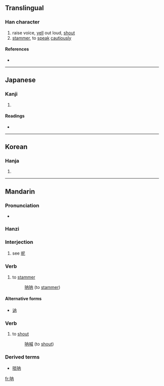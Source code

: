 {{also|吶|訥}}
==Translingual==

===Han character===
{{Han char|rn=30|rad=口|as=04|sn=7|four=|canj=口人月 (ROB), X口人月 (XROB)}}

# raise voice, [[yell]] out loud, [[shout]]
# [[stammer]], to [[speak]] [[cautiously]]

====References====
* {{Han ref|kx=0181.191|hdz=10588.140|uh=5450|ud=21584}}

----

==Japanese==

===Kanji===
{{ja-kanji|grade=|rs=口04}}

# {{defn|Japanese}}

====Readings====
* {{ja-readings|on=[[とつ]] (totsu), [[どつ]] (dotsu)|kun=[[どもる]] (domoru)}}

----

==Korean==

===Hanja===
{{ko-hanja|hangeul=[[눌]], [[열]]|rv=nul, yeol|mr=nul, yŏl}}

# {{defn|Korean}}

----

==Mandarin==

===Pronunciation===
* {{audio|zh-na.ogg|audio}}

===Hanzi===
{{cmn-hanzi|tra=吶|pin=[[nà]] ([[na4]]), [[nè]] ([[ne4]])|wg=na<sup>4</sup>, no<sup>4</sup>}}

===Interjection===
{{cmn-inter|s|pin=nè|pint=ne4|tra=訥|sim=呐|rs=口04}}

# {{literary|lang=zh-cn|skey=ne4}} see [[呢]]

===Verb===
{{cmn-verb|s|pin=nè|pint=ne4|tra=訥|sim=呐|rs=口04}}

# {{literary|lang=zh-cn|skey=ne4}} to [[stammer]]
#: [[呐呐]] (to [[stammer]])

====Alternative forms====
* [[讷]]

===Verb===
{{cmn-verb|s|pin=nà|pint=na4|tra=吶|sim=呐|rs=口04}}

# {{literary|lang=zh-cn|skey=na4}} to [[shout]]
#: [[呐喊]] (to [[shout]])

===Derived terms===
* [[唢呐]]

[[fr:呐]]